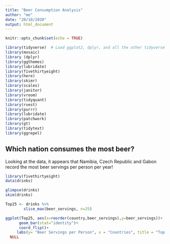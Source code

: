 ```yaml
---
title: "Beer Consumption Analysis"
author: "me"
date: "20/10/2020"
output: html_document
---
```


```r
knitr::opts_chunk$set(echo = TRUE)
```

```r
library(tidyverse)  # Load ggplot2, dplyr, and all the other tidyverse packages
library(mosaic)
library (dplyr)
library(ggthemes)
library(lubridate)
library(fivethirtyeight)
library(here)
library(skimr)
library(scales)
library(janitor)
library(vroom)
library(tidyquant)
library(rvest)    
library(purrr)  
library(lubridate)
library(patchwork)
library(gt)
library(tidytext)
library(ggrepel)

```



## Which nation consumes the most beer?

Looking at the data, it appears that Namibia, Czech Republic and Gabon record the most beer servings per person per year! 


```r
library(fivethirtyeight)
data(drinks)


```

```r
glimpse(drinks)
skim(drinks)

```

```r
Top25 <- drinks %>%
        slice_max(beer_servings, n=25)

ggplot(Top25, aes(x=reorder(country,beer_servings),y=beer_servings))+
      geom_bar(stat="identity")+
      coord_flip()+
     labs(y= "Beer Servings per Person", x = "Countries", title = "Top 25 Beer Consuming Countries")+
  NULL
```


